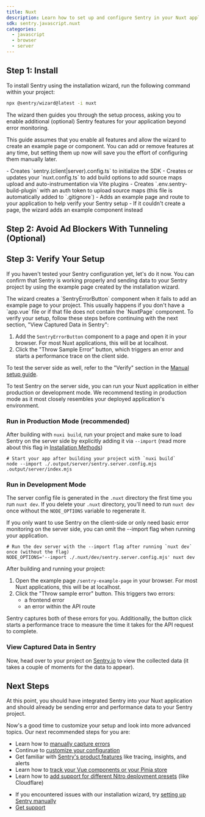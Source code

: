```yaml
---
title: Nuxt
description: Learn how to set up and configure Sentry in your Nuxt application using the installation wizard, capture your first errors, and view them in Sentry.
sdk: sentry.javascript.nuxt
categories:
  - javascript
  - browser
  - server
---
```


<PlatformContent includePath="getting-started-prerequisites" />

## Step 1: Install

To install Sentry using the installation wizard, run the following command within your project:

```bash
npx @sentry/wizard@latest -i nuxt
```

The wizard then guides you through the setup process, asking you to enable additional (optional) Sentry features for your application beyond error monitoring.

<PlatformContent includePath="getting-started-features-expandable" />

This guide assumes that you enable all features and allow the wizard to create an example page or component. You can add or remove features at any time, but setting them up now will save you the effort of configuring them manually later.

<Expandable title="What does the installation wizard change inside your application?">
- Creates `sentry.(client|server).config.ts` to initialize the SDK
- Creates or updates your `nuxt.config.ts` to add build options to add source maps upload and auto-instrumentation via Vite plugins
- Creates `.env.sentry-build-plugin` with an auth token to upload source maps (this file is automatically added to `.gitignore`)
- Adds an example page and route to your application to help verify your Sentry setup
  - If it couldn't create a page, the wizard adds an example component instead

</Expandable>

## Step 2: Avoid Ad Blockers With Tunneling (Optional)

<PlatformContent includePath="getting-started-tunneling" />

## Step 3: Verify Your Setup

If you haven't tested your Sentry configuration yet, let's do it now. You can confirm that Sentry is working properly and sending data to your Sentry project by using the example page created by the installation wizard.

<Expandable level="warning" title="The wizard created an example component instead of a page.">
The wizard creates a `SentryErrorButton` component when it fails to add an example page to your project. This usually happens if you don't have a `app.vue` file or if that file does not contain the `NuxtPage` component. To verify your setup, follow these steps before continuing with the next section, "View Captured Data in Sentry":

1. Add the `SentryErrorButton` component to a page and open it in your browser. For most Nuxt applications, this will be at localhost.
2. Click the "Throw Sample Error" button, which triggers an error and starts a performance trace on the client side.

To test the server side as well, refer to the "Verify" section in the [Manual setup guide](/platforms/javascript/guides/nuxt/manual-setup/).

</Expandable>

To test Sentry on the server side, you can run your Nuxt application in either production or development mode.
We recommend testing in production mode as it most closely resembles your deployed application's environment.

### Run in Production Mode (recommended)

After building with `nuxi build`, run your project and make sure to load Sentry on the server side by explicitly adding it via `--import` (read more about this flag in [Installation Methods](/platforms/javascript/guides/nuxt/install))

```
# Start your app after building your project with `nuxi build`
node --import ./.output/server/sentry.server.config.mjs .output/server/index.mjs
```

### Run in Development Mode

The server config file is generated in the `.nuxt` directory the first time you run `nuxt dev`. If you delete your `.nuxt` directory, you'll need to run `nuxt dev` once without the `NODE_OPTIONS` variable to regenerate it.

If you only want to use Sentry on the client-side or only need basic error monitoring on the server side, you can omit the --import flag when running your application.

```
# Run the dev server with the --import flag after running `nuxt dev` once (without the flag)
NODE_OPTIONS='--import ./.nuxt/dev/sentry.server.config.mjs' nuxt dev
```

After building and running your project:

1.  Open the example page `/sentry-example-page` in your browser. For most Nuxt applications, this will be at localhost.
2.  Click the "Throw sample error" button. This triggers two errors:
    - a frontend error
    - an error within the API route

Sentry captures both of these errors for you. Additionally, the button click starts a performance trace to measure the time it takes for the API request to complete.

### View Captured Data in Sentry

Now, head over to your project on [Sentry.io](https://sentry.io/) to view the collected data (it takes a couple of moments for the data to appear).

<PlatformContent includePath="getting-started-browser-sandbox-warning" />

<PlatformContent includePath="getting-started-verify-locate-data" />

## Next Steps

At this point, you should have integrated Sentry into your Nuxt application and should already be sending error and performance data to your Sentry project.

Now's a good time to customize your setup and look into more advanced topics. Our next recommended steps for you are:

- Learn how to [manually capture errors](/platforms/javascript/guides/nuxt/usage/)
- Continue to [customize your configuration](/platforms/javascript/guides/nuxt/configuration/)
- Get familiar with [Sentry's product features](/product) like tracing, insights, and alerts
- Learn how to [track your Vue components or your Pinia store](/platforms/javascript/guides/nuxt/features/)
- Learn how to [add support for different Nitro deployment presets](/platforms/javascript/guides/nuxt/features/nitro-deployment-presets/) (like Cloudflare)

<Expandable permalink={false} title="Are you having problems setting up the SDK?">

- If you encountered issues with our installation wizard, try [setting up Sentry manually](/platforms/javascript/guides/nuxt/manual-setup/)
- [Get support](https://sentry.zendesk.com/hc/en-us/)

</Expandable>
